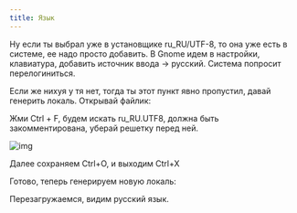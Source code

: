 ```yaml
---
title: Язык
---
```


Ну если ты выбрал уже в установщике ru_RU/UTF-8, то она уже есть в системе, ее надо просто добавить. В Gnome идем в настройки, клавиатура, добавить источник ввода -> русский. 
Система попросит перелогиниться. 

Если же нихуя у тя нет, тогда ты этот пункт явно пропустил, давай генерить локаль. Открывай файлик:
<DynamicCodeBlock lang="sh" code="sudo nano /etc/locale.gen" /> 

Жми Ctrl + F, будем искать ru_RU.UTF8, должна быть закомментирована, уберай решетку перед ней.

![img](/locale.png)

Далее сохраняем Ctrl+O, и выходим Ctrl+X 

Готово, теперь генерируем новую локаль: 

<DynamicCodeBlock lang="sh" code="sudo /usr/sbin/locale-gen" /> 

Перезагружаемся, видим русский язык.
